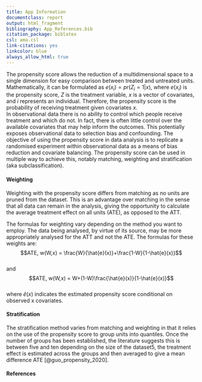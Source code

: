 ```yaml
---
title: App Information
documentclass: report
output: html_fragment
bibliography: App_References.bib
citation_package: biblatex
csl: ama.csl
link-citations: yes
linkcolor: blue
always_allow_html: true
---
```

  
The propensity score allows the reduction of a multidimensional space to a single dimension for easy comparison between treated and untreated units. Mathematically, it can be formulated as $e(x_i) = pr(Z_i=1|x)$, where $e(x_i)$ is the propensity score, $Z$ is the treatment variable, $x$ is a vector of covariates, and $i$ represents an individual. Therefore, the propensity score is the probability of receiving treatment given covariates $x$.  
In observational data there is no ability to control which people receive treatment and which do not. In fact, there is often little control over the available covariates that may help inform the outcomes. This potentially exposes observational data to selection bias and confounding. The objective of using the propensity score in data analysis is to replicate a randomised experiment within observational data as a means of bias reduction and covariate balancing. The propensity score can be used in multiple way to achieve this, notably matching, weighting and stratification (aka subclassification).  

#### Weighting  
Weighting with the propensity score differs from matching as no units are pruned from the dataset. This is an advantage over matching in the sense that all data can remain in the analysis, giving the opportunity to calculate the average treatment effect on all units (ATE), as opposed to the ATT.  
  
The formulas for weighting vary depending on the method you want to employ. The data being analysed, by virtue of its source, may be more appropriately analysed for the ATT and not the ATE. The formulas for these weights are:  
$$ATE, w(W,x) = \frac{W}{\hat{e}(x)}+\frac{1-W}{1-\hat{e}(x)}$$  
and    
$$ATE, w(W,x) = W+(1-W)\frac{\hat{e}(x)}{1-\hat{e}(x)}$$  
where $\hat{e}(x)$ indicates the estimated propensity score conditional on observed x covariates.  
  
#### Stratification  
The stratification method varies from matching and weighting in that it relies on the use of the propensity score to group units into quantiles. Once the number of groups has been established, the literature suggests this is between five and ten depending on the size of the dataset5, the treatment effect is estimated across the groups and then averaged to give a mean difference ATE [@guo_propensity_2020].


#### References  
